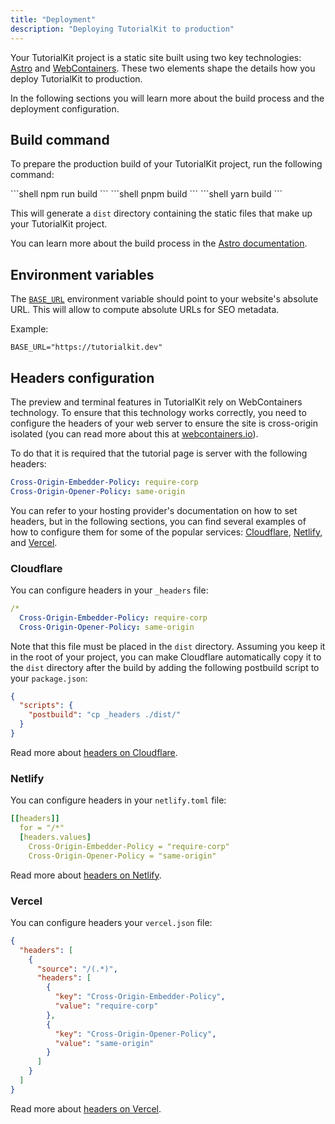 ```yaml
---
title: "Deployment"
description: "Deploying TutorialKit to production"
---
```


Your TutorialKit project is a static site built using two key technologies: [Astro](https://astro.build/) and [WebContainers](https://webcontainers.io/). These two elements shape the details how you deploy TutorialKit to production.

In the following sections you will learn more about the build process and the deployment configuration.

## Build command

To prepare the production build of your TutorialKit project, run the following command:

<PackageManagerTabs>
  <Fragment slot="npm">
  ```shell
  npm run build
  ```
  </Fragment>
  <Fragment slot="pnpm">
  ```shell
  pnpm build
  ```
  </Fragment>
  <Fragment slot="yarn">
  ```shell
  yarn build
  ```
  </Fragment>
</PackageManagerTabs>

This will generate a `dist` directory containing the static files that make up your TutorialKit project.

You can learn more about the build process in the [Astro documentation](https://docs.astro.build/en/reference/cli-reference/#astro-build).

## Environment variables

The [`BASE_URL`](https://docs.astro.build/en/guides/environment-variables/#default-environment-variables) environment variable should point to your website's absolute URL.
This will allow to compute absolute URLs for SEO metadata.

Example:
```
BASE_URL="https://tutorialkit.dev"
```

## Headers configuration

The preview and terminal features in TutorialKit rely on WebContainers technology. To ensure that this technology works correctly, you need to configure the headers of your web server to ensure the site is cross-origin isolated (you can read more about this at [webcontainers.io](https://webcontainers.io/guides/configuring-headers)).

To do that it is required that the tutorial page is server with the following headers:

```yaml
Cross-Origin-Embedder-Policy: require-corp
Cross-Origin-Opener-Policy: same-origin
```

You can refer to your hosting provider's documentation on how to set headers, but in the following sections, you can find several examples of how to configure them for some of the popular services: [Cloudflare](#cloudflare), [Netlify](#netlify), and [Vercel](#vercel).

### Cloudflare

You can configure headers in your `_headers` file:

```yaml [_headers]
/*
  Cross-Origin-Embedder-Policy: require-corp
  Cross-Origin-Opener-Policy: same-origin
```

Note that this file must be placed in the `dist` directory. Assuming you keep it in the root of your project, you can make Cloudflare automatically copy it to the `dist` directory after the build by adding the following postbuild script to your `package.json`:

```json [package.json]
{
  "scripts": {
    "postbuild": "cp _headers ./dist/"
  }
}
```

Read more about [headers on Cloudflare](https://developers.cloudflare.com/pages/platform/headers).

### Netlify

You can configure headers in your `netlify.toml` file:

```yaml [netlify.toml]
[[headers]]
  for = "/*"
  [headers.values]
    Cross-Origin-Embedder-Policy = "require-corp"
    Cross-Origin-Opener-Policy = "same-origin"
```

Read more about [headers on Netlify](https://docs.netlify.com/routing/headers/).

### Vercel

You can configure headers your `vercel.json` file:

```json [vercel.json]
{
  "headers": [
    {
      "source": "/(.*)",
      "headers": [
        {
          "key": "Cross-Origin-Embedder-Policy",
          "value": "require-corp"
        },
        {
          "key": "Cross-Origin-Opener-Policy",
          "value": "same-origin"
        }
      ]
    }
  ]
}
```

Read more about [headers on Vercel](https://vercel.com/docs/concepts/projects/project-configuration#headers).
